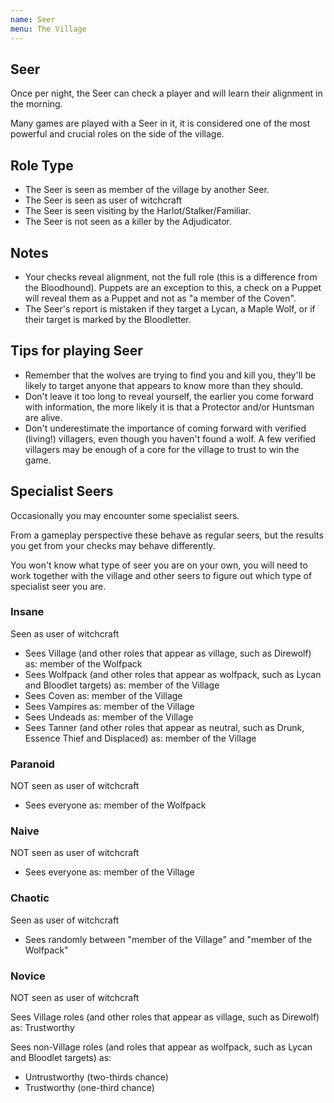 ```yaml
---
name: Seer
menu: The Village
---
```


## Seer

Once per night, the Seer can check a player and will learn their
alignment in the morning.

Many games are played with a Seer in it, it is considered one of the
most powerful and crucial roles on the side of the village.

## Role Type

  - The Seer is seen as member of the village by another Seer.
  - The Seer is seen as user of witchcraft
  - The Seer is seen visiting by the Harlot/Stalker/Familiar.
  - The Seer is not seen as a killer by the Adjudicator.

## Notes

  - Your checks reveal alignment, not the full role (this is a
    difference from the Bloodhound). Puppets are an exception to this, a
    check on a Puppet will reveal them as a Puppet and not as "a member
    of the Coven".
  - The Seer's report is mistaken if they target a Lycan, a Maple Wolf,
    or if their target is marked by the Bloodletter.

## Tips for playing Seer

  - Remember that the wolves are trying to find you and kill you,
    they'll be likely to target anyone that appears to know more than
    they should.
  - Don't leave it too long to reveal yourself, the earlier you come
    forward with information, the more likely it is that a Protector
    and/or Huntsman are alive.
  - Don't underestimate the importance of coming forward with verified
    (living\!) villagers, even though you haven't found a wolf. A few
    verified villagers may be enough of a core for the village to trust
    to win the game.

## Specialist Seers

Occasionally you may encounter some specialist seers.

From a gameplay perspective these behave as regular seers, but the
results you get from your checks may behave differently.

You won't know what type of seer you are on your own, you will need to
work together with the village and other seers to figure out which type
of specialist seer you are.

### Insane

Seen as user of witchcraft

  - Sees Village (and other roles that appear as village, such as
    Direwolf) as: member of the Wolfpack
  - Sees Wolfpack (and other roles that appear as wolfpack, such as
    Lycan and Bloodlet targets) as: member of the Village
  - Sees Coven as: member of the Village
  - Sees Vampires as: member of the Village
  - Sees Undeads as: member of the Village
  - Sees Tanner (and other roles that appear as neutral, such as Drunk,
    Essence Thief and Displaced) as: member of the Village

### Paranoid

NOT seen as user of witchcraft

  - Sees everyone as: member of the Wolfpack

### Naive

NOT seen as user of witchcraft

  - Sees everyone as: member of the Village

### Chaotic

Seen as user of witchcraft

  - Sees randomly between "member of the Village" and "member of the
    Wolfpack"

### Novice

NOT seen as user of witchcraft

Sees Village roles (and other roles that appear as village, such as
Direwolf) as: Trustworthy

Sees non-Village roles (and roles that appear as wolfpack, such as Lycan
and Bloodlet targets) as:

  - Untrustworthy (two-thirds chance)
  - Trustworthy (one-third chance)
